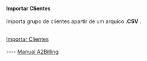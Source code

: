 ==== Importar Clientes ====

Importa grupo de clientes apartir de um arquico '''.CSV''' .


<br>
[[/images/importar-clientes-1.png|Importar Clientes]]<br>
<br>
----
[[Manual_A2Billing|Manual A2Billing]]
